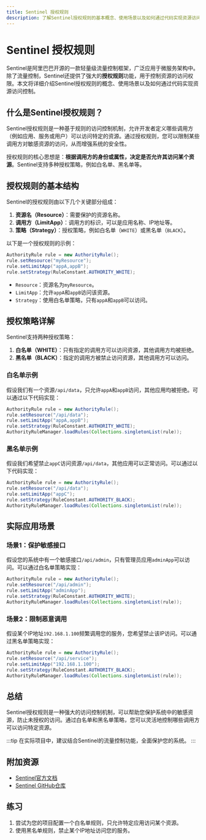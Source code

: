 ```yaml
---
title: Sentinel 授权规则
description: 了解Sentinel授权规则的基本概念、使用场景以及如何通过代码实现资源访问控制。
---
```


# Sentinel 授权规则

Sentinel是阿里巴巴开源的一款轻量级流量控制框架，广泛应用于微服务架构中。除了流量控制，Sentinel还提供了强大的**授权规则**功能，用于控制资源的访问权限。本文将详细介绍Sentinel授权规则的概念、使用场景以及如何通过代码实现资源访问控制。

## 什么是Sentinel授权规则？

Sentinel授权规则是一种基于规则的访问控制机制，允许开发者定义哪些调用方（例如应用、服务或用户）可以访问特定的资源。通过授权规则，您可以限制某些调用方对敏感资源的访问，从而增强系统的安全性。

授权规则的核心思想是：**根据调用方的身份或属性，决定是否允许其访问某个资源**。Sentinel支持多种授权策略，例如白名单、黑名单等。

## 授权规则的基本结构

Sentinel的授权规则由以下几个关键部分组成：

1. **资源名（Resource）**：需要保护的资源名称。
2. **调用方（LimitApp）**：调用方的标识，可以是应用名称、IP地址等。
3. **策略（Strategy）**：授权策略，例如白名单（`WHITE`）或黑名单（`BLACK`）。

以下是一个授权规则的示例：

```java
AuthorityRule rule = new AuthorityRule();
rule.setResource("myResource");
rule.setLimitApp("appA,appB");
rule.setStrategy(RuleConstant.AUTHORITY_WHITE);
```

- `Resource`：资源名为`myResource`。
- `LimitApp`：允许`appA`和`appB`访问该资源。
- `Strategy`：使用白名单策略，只有`appA`和`appB`可以访问。

## 授权策略详解

Sentinel支持两种授权策略：

1. **白名单（WHITE）**：只有指定的调用方可以访问资源，其他调用方均被拒绝。
2. **黑名单（BLACK）**：指定的调用方被禁止访问资源，其他调用方可以访问。

### 白名单示例

假设我们有一个资源`/api/data`，只允许`appA`和`appB`访问，其他应用均被拒绝。可以通过以下代码实现：

```java
AuthorityRule rule = new AuthorityRule();
rule.setResource("/api/data");
rule.setLimitApp("appA,appB");
rule.setStrategy(RuleConstant.AUTHORITY_WHITE);
AuthorityRuleManager.loadRules(Collections.singletonList(rule));
```

### 黑名单示例

假设我们希望禁止`appC`访问资源`/api/data`，其他应用可以正常访问。可以通过以下代码实现：

```java
AuthorityRule rule = new AuthorityRule();
rule.setResource("/api/data");
rule.setLimitApp("appC");
rule.setStrategy(RuleConstant.AUTHORITY_BLACK);
AuthorityRuleManager.loadRules(Collections.singletonList(rule));
```

## 实际应用场景

### 场景1：保护敏感接口

假设您的系统中有一个敏感接口`/api/admin`，只有管理员应用`adminApp`可以访问。可以通过白名单策略实现：

```java
AuthorityRule rule = new AuthorityRule();
rule.setResource("/api/admin");
rule.setLimitApp("adminApp");
rule.setStrategy(RuleConstant.AUTHORITY_WHITE);
AuthorityRuleManager.loadRules(Collections.singletonList(rule));
```

### 场景2：限制恶意调用

假设某个IP地址`192.168.1.100`频繁调用您的服务，您希望禁止该IP访问。可以通过黑名单策略实现：

```java
AuthorityRule rule = new AuthorityRule();
rule.setResource("/api/service");
rule.setLimitApp("192.168.1.100");
rule.setStrategy(RuleConstant.AUTHORITY_BLACK);
AuthorityRuleManager.loadRules(Collections.singletonList(rule));
```

## 总结

Sentinel授权规则是一种强大的访问控制机制，可以帮助您保护系统中的敏感资源，防止未授权的访问。通过白名单和黑名单策略，您可以灵活地控制哪些调用方可以访问特定资源。

:::tip
在实际项目中，建议结合Sentinel的流量控制功能，全面保护您的系统。
:::

## 附加资源

- [Sentinel官方文档](https://sentinelguard.io/)
- [Sentinel GitHub仓库](https://github.com/alibaba/Sentinel)

## 练习

1. 尝试为您的项目配置一个白名单规则，只允许特定应用访问某个资源。
2. 使用黑名单规则，禁止某个IP地址访问您的服务。